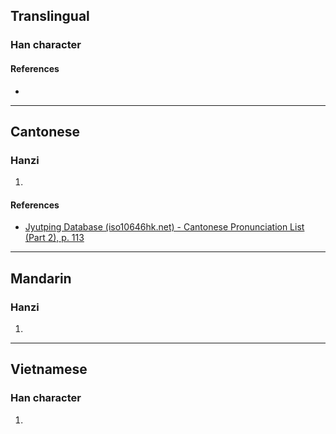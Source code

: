 {{character info}}
==Translingual==

===Han character===
{{Han char|rn=64|rad=手|as=05|sn=8|four=|canj=QOM|ids=⿰扌丘}}

====References====
* {{Han ref|kx=0427.161|dkj=11982|hdz=31854.010|uh=62DE|ud=25310}}

----

==Cantonese==

===Hanzi===
{{yue-hanzi|jyut=[[dai2]]|y=dai2}}

# {{rfdef|yue|sort=手05}}

====References====
* [http://www.iso10646hk.net/jp/document/download.jsp Jyutping Database (iso10646hk.net) - Cantonese Pronunciation List (Part 2), p. 113]

----

==Mandarin==

===Hanzi===
{{cmn-hanzi|pin=[[dǐ]] ([[di3]])|wg=ti<sup>3</sup>}}

# {{rfdef|cmn|sort=手05}}

----

==Vietnamese==

===Han character===
{{vi-readings|reading=khêu, khua|rs=手05}}

# {{rfdef|vi|sort=手05}}